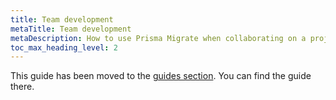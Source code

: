 ```yaml
---
title: Team development
metaTitle: Team development
metaDescription: How to use Prisma Migrate when collaborating on a project as a team.
toc_max_heading_level: 2
---
```


This guide has been moved to the [guides section](/guides/implementing-schema-changes). You can find the guide there.
